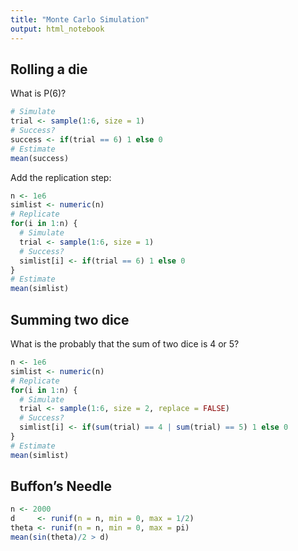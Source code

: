 ```yaml
---
title: "Monte Carlo Simulation"
output: html_notebook
---
```


## Rolling a die

What is P(6)?

```r
# Simulate
trial <- sample(1:6, size = 1)
# Success?
success <- if(trial == 6) 1 else 0
# Estimate
mean(success)
```


Add the replication step:

```r
n <- 1e6
simlist <- numeric(n)
# Replicate
for(i in 1:n) {
  # Simulate
  trial <- sample(1:6, size = 1)
  # Success?
  simlist[i] <- if(trial == 6) 1 else 0
}
# Estimate
mean(simlist)
```


## Summing two dice

What is the probably that the sum of two dice is 4 or 5?

```r
n <- 1e6
simlist <- numeric(n)
# Replicate
for(i in 1:n) {
  # Simulate
  trial <- sample(1:6, size = 2, replace = FALSE)
  # Success?
  simlist[i] <- if(sum(trial) == 4 | sum(trial) == 5) 1 else 0
}
# Estimate
mean(simlist)
```


## Buffon's Needle

```r
n <- 2000
d     <- runif(n = n, min = 0, max = 1/2)
theta <- runif(n = n, min = 0, max = pi)
mean(sin(theta)/2 > d)
```



